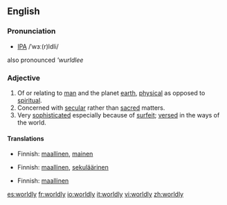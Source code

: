 ==English==
===Pronunciation===
*[[IPA]] /ˈwɜː(r)ldli/
also pronounced '''wurldlee''

===Adjective===
{{en-adj}}
#Of or relating to [[man]] and the planet [[earth]], [[physical]] as opposed to [[spiritual]].
#Concerned with [[secular]] rather than [[sacred]] matters.
#Very [[sophisticated]] especially because of [[surfeit]]; [[versed]] in the ways of the world.

====Translations====
{{trans-top|opposed to spiritual}}
*Finnish: [[maallinen]], [[mainen]]
{{trans-bottom}}

{{trans-top|concerned with secular matters}}
*Finnish: [[maallinen]], [[sekuläärinen]]                                                 
{{trans-bottom}}

{{trans-top|versed in the ways of the world}}
*Finnish: [[maallinen]]
{{trans-bottom}}

[[es:worldly]]
[[fr:worldly]]
[[io:worldly]]
[[it:worldly]]
[[vi:worldly]]
[[zh:worldly]]